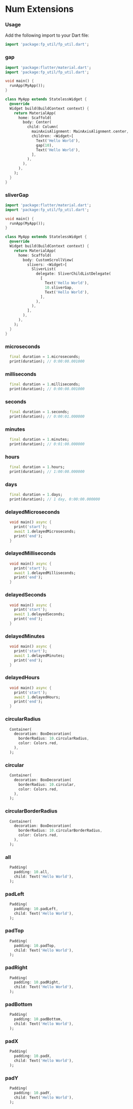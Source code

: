 # Num Extensions

### Usage
Add the following import to your Dart file:
```dart
import 'package:fp_util/fp_util.dart';
```

### gap
```dart title="gap widget"
import 'package:flutter/material.dart';
import 'package:fp_util/fp_util.dart';

void main() {
  runApp(MyApp());
}

class MyApp extends StatelessWidget {
  @override
  Widget build(BuildContext context) {
    return MaterialApp(
      home: Scaffold(
        body: Center(
          child: Column(
            mainAxisAlignment: MainAxisAlignment.center,
            children: <Widget>[
              Text('Hello World'),
              gap(10),
              Text('Hello World'),
            ],
          ),
        ),
      ),
    );
  }
}
```

### sliverGap
```dart title="sliverGap widget"
import 'package:flutter/material.dart';
import 'package:fp_util/fp_util.dart';

void main() {
  runApp(MyApp());
}

class MyApp extends StatelessWidget {
  @override
  Widget build(BuildContext context) {
    return MaterialApp(
      home: Scaffold(
        body: CustomScrollView(
          slivers: <Widget>[
            SliverList(
              delegate: SliverChildListDelegate(
                [
                  Text('Hello World'),
                  10.sliverGap,
                  Text('Hello World'),
                ],
              ),
            ),
          ],
        ),
      ),
    );
  }
}
```

### microseconds
```dart title="get duration on microseconds"
  final duration = 1.microseconds;
  print(duration); // 0:00:00.001000
```

### milliseconds
```dart title="get duration on milliseconds"
  final duration = 1.milliseconds;
  print(duration); // 0:00:00.001000
```

### seconds
```dart title="get duration on seconds"
  final duration = 1.seconds;
  print(duration); // 0:00:01.000000
```

### minutes
```dart title="get duration on minutes"
  final duration = 1.minutes;
  print(duration); // 0:01:00.000000
```

### hours
```dart title="get duration on hours"
  final duration = 1.hours;
  print(duration); // 1:00:00.000000
```

### days
```dart title="get duration on days"
  final duration = 1.days;
  print(duration); // 1 day, 0:00:00.000000
```

### delayedMicroseconds
```dart title="delay with microseconds"
  void main() async {
    print('start');
    await 1.delayedMicroseconds;
    print('end');
  }
```

### delayedMilliseconds
```dart title="delay with milliseconds"
  void main() async {
    print('start');
    await 1.delayedMilliseconds;
    print('end');
  }
```

### delayedSeconds
```dart title="delay with seconds"
  void main() async {
    print('start');
    await 1.delayedSeconds;
    print('end');
  }
```

### delayedMinutes
```dart title="delay with minutes"
  void main() async {
    print('start');
    await 1.delayedMinutes;
    print('end');
  }
```

### delayedHours
```dart title="delay with hours"
  void main() async {
    print('start');
    await 1.delayedHours;
    print('end');
  }
```

### circularRadius
```dart title="get circular radius"
  Container(
    decoration: BoxDecoration(
      borderRadius: 10.circularRadius,
      color: Colors.red,
    ),
  );
```

### circular
```dart title="get circular radius geometry"
  Container(
    decoration: BoxDecoration(
      borderRadius: 10.circular,
      color: Colors.red,
    ),
  );
```

### circularBorderRadius
```dart title="get circular border radius"
  Container(
    decoration: BoxDecoration(
      borderRadius: 10.circularBorderRadius,
      color: Colors.red,
    ),
  );
```

### all
```dart title="get padding for all sides"
  Padding(
    padding: 10.all,
    child: Text('Hello World'),
  );
```

### padLeft
```dart title="get padding for left side"
  Padding(
    padding: 10.padLeft,
    child: Text('Hello World'),
  );
```

### padTop
```dart title="get padding for top side"
  Padding(
    padding: 10.padTop,
    child: Text('Hello World'),
  );
```

### padRight
```dart title="get padding for right side"
  Padding(
    padding: 10.padRight,
    child: Text('Hello World'),
  );
```

### padBottom
```dart title="get padding for bottom side"
  Padding(
    padding: 10.padBottom,
    child: Text('Hello World'),
  );
```

### padX
```dart title="get padding for horizontal sides"
  Padding(
    padding: 10.padX,
    child: Text('Hello World'),
  );
```

### padY
```dart title="get padding for vertical sides"
  Padding(
    padding: 10.padY,
    child: Text('Hello World'),
  );
```